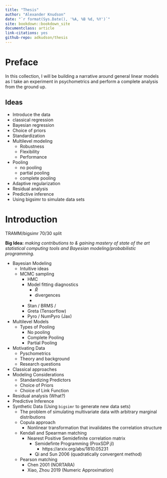 ```yaml
--- 
title: "Thesis"
author: "Alexander Knudson"
date: "`r format(Sys.Date(), '%A, %B %d, %Y')`"
site: bookdown::bookdown_site
documentclass: article
link-citations: yes
github-repo: adkudson/thesis
---
```


# Preface {-}

In this collection, I will be building a narrative around general linear models as I take an experiment in psychometrics and perform a complete analysis from the ground up. 

## Ideas {-}

- Introduce the data
- classical regression
- Bayesian regression
- Choice of priors
- Standardization
- Multilevel modeling
  - Robustness
  - Flexibility
  - Performance
- Pooling
  - no pooling
  - partial pooling
  - complete pooling
- Adaptive regularization
- Residual analysis
- Predictive inference
- Using bigsimr to simulate data sets


# Introduction {-}

TRAMM/bigsimr 70/30 split

**Big Idea:** _making contributions to & gaining mastery of state of the art statistical computing tools and Bayesian modeling/probabilistic programming._

- Bayesian Modeling
  - Intuitive ideas
  - MCMC sampling
    - HMC
    - Model fitting diagnostics
      - $\hat{R}$
      - divergences
      -
    - Stan / BRMS / 
    - Greta (Tensorflow)
    - Pyro / NumPyro (Jax)
- Multilevel Models
  - Types of Pooling
    - No pooling
    - Complete Pooling
    - Partial Pooling
- Motivating Data
  - Pyschometrics
  - Theory and background
  - Research questions
- Classical approaches
- Modeling Considerations
  - Standardizing Predictors
  - Choice of Priors
  - Choice of Link Function
- Residual analysis (What?)
- Predictive Inference
- Synthetic Data (Using `bigsimr` to generate new data sets)
  - The problem of simulating multivariate data with arbitrary marginal distributions
  - Copula approach
    - Nonlinear transformation that invalidates the correlation structure
  - Kendall and Spearman matching
    - Nearest Positive Semidefinite correlation matrix
      - Semidefinte Programming (ProxSDP.jl)
        - https://arxiv.org/abs/1810.05231
      - Qi and Sun 2006 (quadratically convergent method)
  - Pearson matching
    - Chen 2001 (NORTARA)
    - Xiao, Zhou 2019 (Numeric Approximation)
  
